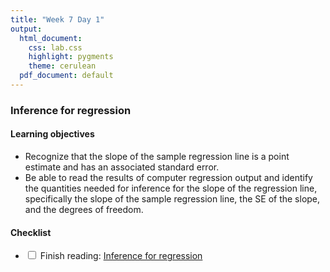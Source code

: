 ```yaml
---
title: "Week 7 Day 1"
output: 
  html_document:
    css: lab.css
    highlight: pygments
    theme: cerulean
  pdf_document: default
---
```


###  Inference for regression

#### Learning objectives 

* Recognize that the slope of the sample regression line is a point estimate and has an associated standard error.
* Be able to read the results of computer regression output and identify the quantities needed for inference for the slope of the regression line, specifically the slope of the sample regression line, the SE of the slope, and the degrees of freedom.

#### Checklist
- <input type="checkbox" unchecked> Finish reading: [Inference for regression](https://piazza.com/class_profile/get_resource/kge2lk8hfmxkz/kge2lnnsx94qv)
</input>
